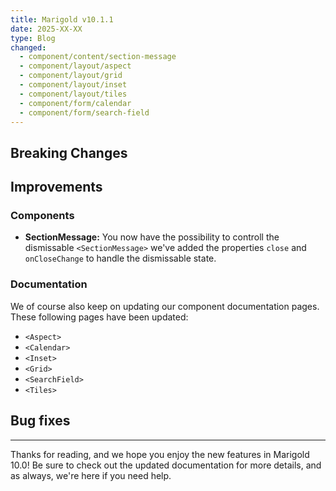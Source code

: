 ```yaml
---
title: Marigold v10.1.1
date: 2025-XX-XX
type: Blog
changed:
  - component/content/section-message
  - component/layout/aspect
  - component/layout/grid
  - component/layout/inset
  - component/layout/tiles
  - component/form/calendar
  - component/form/search-field
---
```


## Breaking Changes

## Improvements

### Components

- **SectionMessage:** You now have the possibility to controll the dismissable `<SectionMessage>` we've added the properties `close` and `onCloseChange` to handle the dismissable state. 

### Documentation

We of course also keep on updating our component documentation pages. These following pages have been updated:

- `<Aspect>`
- `<Calendar>`
- `<Inset>`
- `<Grid>`
- `<SearchField>`
- `<Tiles>`


## Bug fixes


---

Thanks for reading, and we hope you enjoy the new features in Marigold 10.0! Be sure to check out the updated documentation for more details, and as always, we're here if you need help.
